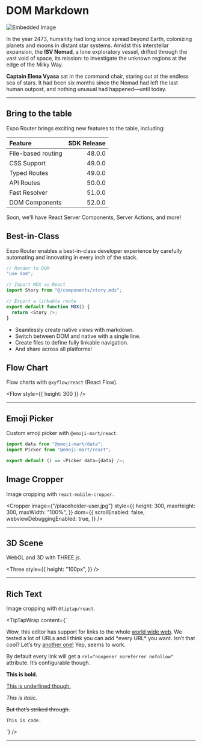 # DOM Markdown

![Embedded Image](./sci-fi.jpg)

In the year 2473, humanity had long since spread beyond Earth, colonizing planets and moons in distant star systems. Amidst this interstellar expansion, the **ISV Nomad**, a lone exploratory vessel, drifted through the vast void of space, its mission: to investigate the unknown regions at the edge of the Milky Way.

**Captain Elena Vyasa** sat in the command chair, staring out at the endless sea of stars. It had been six months since the Nomad had left the last human outpost, and nothing unusual had happened—until today.

---

## Bring to the table

Expo Router brings exciting new features to the table, including:

| Feature            | SDK Release |
| :----------------- | ----------: |
| File-based routing |      48.0.0 |
| CSS Support        |      49.0.0 |
| Typed Routes       |      49.0.0 |
| API Routes         |      50.0.0 |
| Fast Resolver      |      51.0.0 |
| DOM Components     |      52.0.0 |

Soon, we'll have React Server Components, Server Actions, and more!

## Best-in-Class

Expo Router enables a best-in-class developer experience by carefully automating and innovating in every inch of the stack.

```typescript
// Render to DOM
"use dom";

// Import MDX as React
import Story from "@/components/story.mdx";

// Export a linkable route
export default function MDX() {
  return <Story />;
}
```

- Seamlessly create native views with markdown.
- Switch between DOM and native with a single line.
- Create files to define fully linkable navigation.
- And share across all platforms!

## Flow Chart

Flow charts with `@xyflow/react` (React Flow).


<Flow style={{ height: 300 }} />

---

## Emoji Picker

Custom emoji picker with `@emoji-mart/react`.


<Picker data={data} />

```typescript
import data from "@emoji-mart/data";
import Picker from "@emoji-mart/react";

export default () => <Picker data={data} />;
```

## Image Cropper

Image cropping with `react-mobile-cropper`.


<Cropper
  image={"/placeholder-user.jpg"}
  style={{
    height: 300,
    maxHeight: 300,
    maxWidth: "100%",
  }}
  dom={{
    scrollEnabled: false,
    webviewDebuggingEnabled: true,
  }}
/>

---

## 3D Scene

WebGL and 3D with THREE.js.


<Three
  style={{
    height: "100px",
  }}
/>

---

## Rich Text

Image cropping with `@tiptap/react`.


<TipTapWrap
  content={`
<p>Wow, this editor has support for links to the whole <a href="https://en.wikipedia.org/wiki/World_Wide_Web">world wide web</a>. We tested a lot of URLs and I think you can add *every URL* you want. Isn’t that cool? Let’s try <a href="https://statamic.com/">another one!</a> Yep, seems to work.</p>
<p>By default every link will get a <code>rel="noopener noreferrer nofollow"</code> attribute. It’s configurable though.</p>
<p><strong>This is bold.</strong></p>
<p><u>This is underlined though.</u></p>
<p><em>This is italic.</em></p>
<p><s>But that’s striked through.</s></p>
<p><code>This is code.</code></p>
    `}
/>

---
